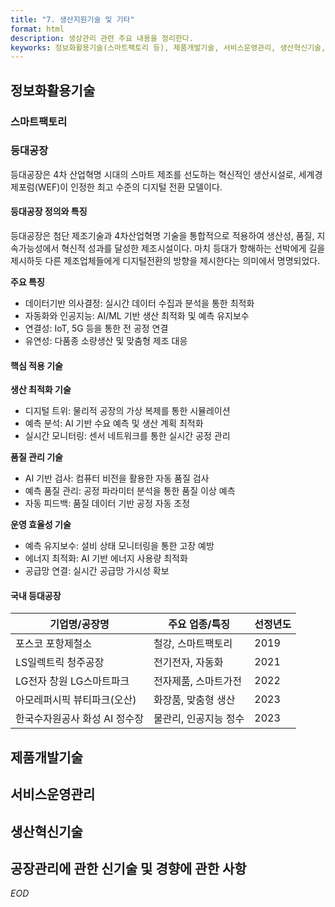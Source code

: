 ```yaml
---
title: "7. 생산지원기술 및 기타"
format: html
description: 생상관리 관련 주요 내용을 정리한다.
keyworks: 정보화활용기술(스마트팩토리 등), 제품개발기술, 서비스운영관리, 생산혁신기술, 공장관리에 관한 신기술 및 경향에 관한 사항
---
```


## 정보화활용기술

### 스마트팩토리

### 등대공장

등대공장은 4차 산업혁명 시대의 스마트 제조를 선도하는 혁신적인 생산시설로, 세계경제포럼(WEF)이 인정한 최고 수준의 디지털 전환 모델이다.

#### 등대공장 정의와 특징

등대공장은 첨단 제조기술과 4차산업혁명 기술을 통합적으로 적용하여 생산성, 품질, 지속가능성에서 혁신적 성과를 달성한 제조시설이다. 마치 등대가 항해하는 선박에게 길을 제시하듯 다른 제조업체들에게 디지털전환의 방향을 제시한다는 의미에서 명명되었다.

**주요 특징**  

- 데이터기반  의사결정: 실시간 데이터 수집과 분석을 통한 최적화
- 자동화와 인공지능: AI/ML 기반 생산 최적화 및 예측 유지보수
- 연결성: IoT, 5G 등을 통한 전 공정 연결
- 유연성: 다품종 소량생산 및 맞춤형 제조 대응

#### 핵심 적용 기술

**생산 최적화 기술**

- 디지털 트위: 물리적 공장의 가상 복제를 통한 시뮬레이션
- 예측 분석: AI 기반 수요 예측 및 생산 계획 최적화
- 실시간 모니터링: 센서 네트워크를 통한 실시간 공정 관리

**품질 관리 기술**

- AI 기반 검사: 컴퓨터 비전을 활용한 자동 품질 검사
- 예측 품질 관리: 공정 파라미터 분석을 통한 품질 이상 예측
- 자동 피드백: 품질 데이터 기반 공정 자동 조정

**운영 효율성 기술**

- 예측 유지보수: 설비 상태 모니터링을 통한 고장 예방
- 에너지 최적화: AI 기반 에너지 사용량 최적화
- 공급망 연결: 실시간 공급망 가시성 확보

#### 국내 등대공장

| 기업명/공장명                | 주요 업종/특징           | 선정년도 |
|------------------------------|------------------------|---------|
| 포스코 포항제철소             | 철강, 스마트팩토리      | 2019    |
| LS일렉트릭 청주공장           | 전기전자, 자동화        | 2021    |
| LG전자 창원 LG스마트파크      | 전자제품, 스마트가전    | 2022    |
| 아모레퍼시픽 뷰티파크(오산)   | 화장품, 맞춤형 생산      | 2023    |
| 한국수자원공사 화성 AI 정수장 | 물관리, 인공지능 정수    | 2023    |




## 제품개발기술

## 서비스운영관리

## 생산혁신기술

## 공장관리에 관한 신기술 및 경향에 관한 사항


*_EOD_*

